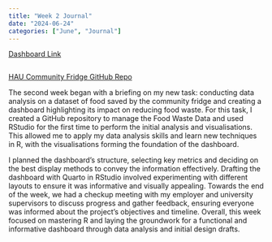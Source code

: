 ```yaml
---
title: "Week 2 Journal"
date: "2024-06-24"
categories: ["June", "Journal"]
---
```


[Dashboard Link](https://haucommunityfridge.github.io/James_FoodWasteData/FoodWasteDataDashboard.html)
```python
```
[HAU Community Fridge GitHub Repo](https://github.com/HAUCommunityFridge/James_FoodWasteData/tree/James-branch?tab=readme-ov-file)

The second week began with a briefing on my new task: conducting data analysis on a dataset of food saved by the community fridge and creating a dashboard highlighting its impact on reducing food waste. For this task, I created a GitHub repository to manage the Food Waste Data and used RStudio for the first time to perform the initial analysis and visualisations. This allowed me to apply my data analysis skills and learn new techniques in R, with the visualisations forming the foundation of the dashboard.

I planned the dashboard's structure, selecting key metrics and deciding on the best display methods to convey the information effectively. Drafting the dashboard with Quarto in RStudio involved experimenting with different layouts to ensure it was informative and visually appealing. Towards the end of the week, we had a checkup meeting with my employer and university supervisors to discuss progress and gather feedback, ensuring everyone was informed about the project's objectives and timeline. Overall, this week focused on mastering R and laying the groundwork for a functional and informative dashboard through data analysis and initial design drafts.